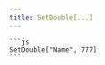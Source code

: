```yaml
---
title: SetDouble[...]
---
```



<FunctDescription text="Esta função define o valor de uma variável. Se a variável não existir, ela será criada, caso já exista, seu valor será substituído." />

<TitleContent title="Parâmetros:">
  <FunctParam type="string" name="VARIABLE" comment="Nome da variável." />
  <FunctParam type="double" name="VALUE" comment="Valor da variável." />
</TitleContent>

<TitleContent title="Exemplos:">
  <FunctExample>

    ```js
    SetDouble["Name", 777]
    ```

  </FunctExample>
</TitleContent>

<TitleContent title="Retornos:">
  <FunctReturnType
    success="Retorna um boolean (true) se a variável foi criada ou atualizada."
    typeSuccess="bool"
    error="Retorna um boolean (false) se a variável não foi criada por conta de um erro ou o valor não foi atualizado."
    typeError="bool"
  />
</TitleContent>

